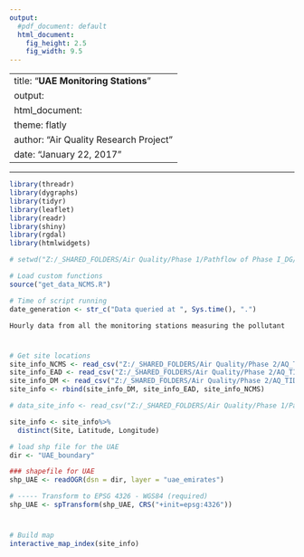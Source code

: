 ---
output:
  #pdf_document: default
  html_document:
    fig_height: 2.5
    fig_width: 9.5
---

---
title: "**UAE Monitoring Stations**"
output: 
  html_document:
    theme: flatly
author: "Air Quality Research Project"
date: "January 22, 2017"
---


---
```{r set_up, message = FALSE, echo = FALSE, warning = FALSE}
library(threadr)
library(dygraphs)
library(tidyr)
library(leaflet)
library(readr)
library(shiny)
library(rgdal)
library(htmlwidgets)

# setwd("Z:/_SHARED_FOLDERS/Air Quality/Phase 1/Pathflow of Phase I_DG/Interactive_plots_R")

# Load custom functions
source("get_data_NCMS.R")

# Time of script running
date_generation <- str_c("Data queried at ", Sys.time(), ".")
```

 `Hourly data from all the monitoring stations measuring the pollutant`
 
# 

## 

```{r import_data_for_map, message = FALSE, echo = FALSE, results = "hide", cache = TRUE}
# Get site locations
site_info_NCMS <- read_csv("Z:/_SHARED_FOLDERS/Air Quality/Phase 2/AQ_TIDY_Data/Info_Stations/Stations_NCMS_info.csv")
site_info_EAD <- read_csv("Z:/_SHARED_FOLDERS/Air Quality/Phase 2/AQ_TIDY_Data/Info_Stations/Stations_EAD_info.csv")
site_info_DM <- read_csv("Z:/_SHARED_FOLDERS/Air Quality/Phase 2/AQ_TIDY_Data/Info_Stations/Stations_DM_info.csv")
site_info <- rbind(site_info_DM, site_info_EAD, site_info_NCMS)

# data_site_info <- read_csv("Z:/_SHARED_FOLDERS/Air Quality/Phase 1/Pathflow of Phase I_DG/Interactive_plots_R/Stations_NCMS_info.csv")

site_info <- site_info%>%
  distinct(Site, Latitude, Longitude)

# load shp file for the UAE
dir <- "UAE_boundary"

### shapefile for UAE
shp_UAE <- readOGR(dsn = dir, layer = "uae_emirates")

# ----- Transform to EPSG 4326 - WGS84 (required)
shp_UAE <- spTransform(shp_UAE, CRS("+init=epsg:4326"))

```
#
 
##

```{r map, fig.height = 8, echo = FALSE, message = FALSE, cache = TRUE}
# Build map
interactive_map_index(site_info)
```

 
 